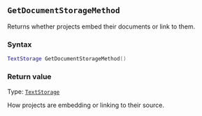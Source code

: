 ::: {.minipage data-latex="{\textwidth}"}
## `GetDocumentStorageMethod`

Returns whether projects embed their documents or link to them.

### Syntax {-}

``` .lua
TextStorage GetDocumentStorageMethod()
```

### Return value {-}

Type: [`TextStorage`](#textstorage)

How projects are embedding or linking to their source.
:::
